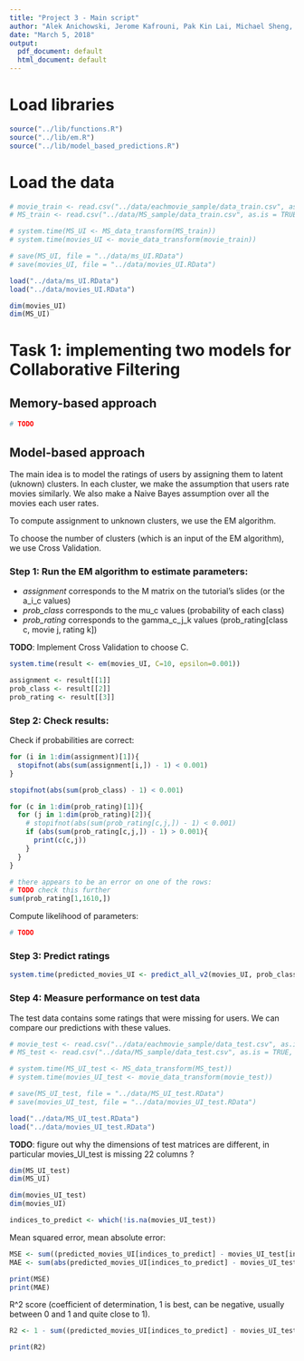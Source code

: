 ```yaml
---
title: "Project 3 - Main script"
author: "Alek Anichowski, Jerome Kafrouni, Pak Kin Lai, Michael Sheng, Chunzi Wang"
date: "March 5, 2018"
output:
  pdf_document: default
  html_document: default
---
```


# Load libraries

```r
source("../lib/functions.R")
source("../lib/em.R")
source("../lib/model_based_predictions.R")
```

# Load the data

```r
# movie_train <- read.csv("../data/eachmovie_sample/data_train.csv", as.is = TRUE, header = TRUE)
# MS_train <- read.csv("../data/MS_sample/data_train.csv", as.is = TRUE, header = TRUE)
```

```r
# system.time(MS_UI <- MS_data_transform(MS_train))
# system.time(movies_UI <- movie_data_transform(movie_train))

# save(MS_UI, file = "../data/ms_UI.RData")
# save(movies_UI, file = "../data/movies_UI.RData")
```

```r
load("../data/ms_UI.RData")
load("../data/movies_UI.RData")
```


```r
dim(movies_UI)
dim(MS_UI)
```

# Task 1: implementing two models for Collaborative Filtering

## Memory-based approach

```r
# TODO
```


## Model-based approach

The main idea is to model the ratings of users by assigning them to latent (uknown) clusters. In each cluster, we make the assumption that users rate movies similarly. We also make a Naive Bayes assumption over all the movies each user rates.

To compute assignment to unknown clusters, we use the EM algorithm.

To choose the number of clusters (which is an input of the EM algorithm), we use Cross Validation.

### Step 1: Run the EM algorithm to estimate parameters:

- *assignment* corresponds to the M matrix on the tutorial's slides (or the a_i_c values)
- *prob_class* corresponds to the mu_c values (probability of each class)
- *prob_rating* corresponds to the gamma_c_j_k values (prob_rating[class c, movie j, rating k])

**TODO**: Implement Cross Validation to choose C.

```r
system.time(result <- em(movies_UI, C=10, epsilon=0.001))

assignment <- result[[1]]
prob_class <- result[[2]]
prob_rating <- result[[3]]
```

### Step 2: Check results:

Check if probabilities are correct:

```r
for (i in 1:dim(assignment)[1]){
  stopifnot(abs(sum(assignment[i,]) - 1) < 0.001)
}

stopifnot(abs(sum(prob_class) - 1) < 0.001)

for (c in 1:dim(prob_rating)[1]){
  for (j in 1:dim(prob_rating)[2]){
    # stopifnot(abs(sum(prob_rating[c,j,]) - 1) < 0.001)
    if (abs(sum(prob_rating[c,j,]) - 1) > 0.001){
      print(c(c,j))
    }
  }
}

# there appears to be an error on one of the rows:
# TODO check this further
sum(prob_rating[1,1610,])
```

Compute likelihood of parameters:

```r
# TODO
```

### Step 3: Predict ratings

```r
system.time(predicted_movies_UI <- predict_all_v2(movies_UI, prob_class, prob_rating, assignment))
```

### Step 4: Measure performance on test data

The test data contains some ratings that were missing for users. We can compare our predictions with these values.

```r
# movie_test <- read.csv("../data/eachmovie_sample/data_test.csv", as.is = TRUE, header = TRUE)
# MS_test <- read.csv("../data/MS_sample/data_test.csv", as.is = TRUE, header = TRUE)
```

```r
# system.time(MS_UI_test <- MS_data_transform(MS_test))
# system.time(movies_UI_test <- movie_data_transform(movie_test))

# save(MS_UI_test, file = "../data/MS_UI_test.RData")
# save(movies_UI_test, file = "../data/movies_UI_test.RData")
```

```r
load("../data/MS_UI_test.RData")
load("../data/movies_UI_test.RData")
```

**TODO**: figure out why the dimensions of test matrices are different, in particular movies_UI_test is missing 22 columns ?

```r
dim(MS_UI_test)
dim(MS_UI)

dim(movies_UI_test)
dim(movies_UI)
```

```r
indices_to_predict <- which(!is.na(movies_UI_test))
```


Mean squared error, mean absolute error:

```r
MSE <- sum((predicted_movies_UI[indices_to_predict] - movies_UI_test[indices_to_predict])**2)/length(indices_to_predict)
MAE <- sum(abs(predicted_movies_UI[indices_to_predict] - movies_UI_test[indices_to_predict]))/length(indices_to_predict)

print(MSE)
print(MAE)
```

R^2 score (coefficient of determination, 1 is best, can be negative, usually between 0 and 1 and quite close to 1).

```r
R2 <- 1 - sum((predicted_movies_UI[indices_to_predict] - movies_UI_test[indices_to_predict])**2)/sum((movies_UI_test[indices_to_predict] - mean(movies_UI_test[indices_to_predict]))**2)

print(R2)
```
